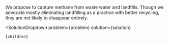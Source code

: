 

We propose to capture methane from waste water and landfills. Though we advocate mostly eliminating landfilling as a practice with better recycling, they are not likely to disappear entirely.

  <SolutionDropdown 
    problem={problem} 
    solution={solution}
  >
    {children}
  </SolutionDropdown>